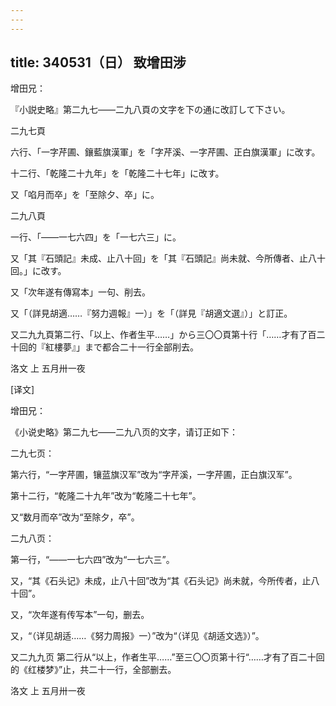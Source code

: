 ```yaml
---
---
---
```

title: 340531（日） 致增田涉
---




增田兄：

『小説史略』第二九七——二九八頁の文字を下の通に改訂して下さい。

二九七頁

六行、「一字芹圃、鑲藍旗漢軍」を「字芹溪、一字芹圃、正白旗漢軍」に改す。

十二行、「乾隆二十九年」を「乾隆二十七年」に改す。

又「啗月而卒」を「至除夕、卒」に。

二九八頁

一行、「——一七六四」を「一七六三」に。

又「其『石頭記』未成、止八十回」を「其『石頭記』尚未就、今所傳者、止八十回。」に改す。

又「次年遂有傳寫本」一句、削去。

又「（詳見胡適……『努力週報』一）」を「（詳見『胡適文選』）」と訂正。

又二九九頁第二行、「以上、作者生平……」から三〇〇頁第十行「……才有了百二十回的『紅樓夢』」まで都合二十一行全部削去。

洛文 上 五月卅一夜

[译文]

增田兄：

《小说史略》第二九七——二九八页的文字，请订正如下：

二九七页：

第六行，“一字芹圃，镶蓝旗汉军”改为“字芹溪，一字芹圃，正白旗汉军”。

第十二行，“乾隆二十九年”改为“乾隆二十七年”。

又“数月而卒”改为“至除夕，卒”。

二九八页：

第一行，“——一七六四”改为“一七六三”。

又，“其《石头记》未成，止八十回”改为“其《石头记》尚未就，今所传者，止八十回”。

又，“次年遂有传写本”一句，删去。

又，“（详见胡适……《努力周报》一）”改为“（详见《胡适文选》）”。

又二九九页 第二行从“以上，作者生平……”至三〇〇页第十行“……才有了百二十回的《红楼梦》”止，共二十一行，全部删去。

洛文 上 五月卅一夜